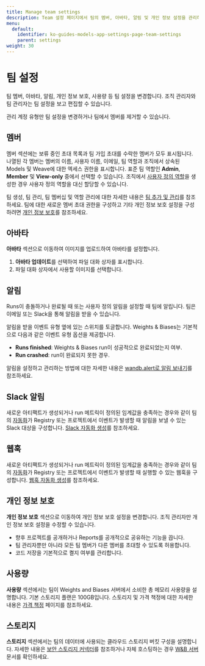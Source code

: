 ---
title: Manage team settings
description: Team 설정 페이지에서 팀의 멤버, 아바타, 알림 및 개인 정보 설정을 관리하세요.
menu:
  default:
    identifier: ko-guides-models-app-settings-page-team-settings
    parent: settings
weight: 30
---


# 팀 설정

팀 멤버, 아바타, 알림, 개인 정보 보호, 사용량 등 팀 설정을 변경합니다. 조직 관리자와 팀 관리자는 팀 설정을 보고 편집할 수 있습니다.

<Note>
관리 계정 유형만 팀 설정을 변경하거나 팀에서 멤버를 제거할 수 있습니다.
</Note>

## 멤버
멤버 섹션에는 보류 중인 초대 목록과 팀 가입 초대를 수락한 멤버가 모두 표시됩니다. 나열된 각 멤버는 멤버의 이름, 사용자 이름, 이메일, 팀 역할과 조직에서 상속된 Models 및 Weave에 대한 엑세스 권한을 표시합니다. 표준 팀 역할인 **Admin**, **Member** 및 **View-only** 중에서 선택할 수 있습니다. 조직에서 [사용자 정의 역할](/ko/guides/hosting/iam/access-management/manage-organization.md#create-custom-roles)을 생성한 경우 사용자 정의 역할을 대신 할당할 수 있습니다.

팀 생성, 팀 관리, 팀 멤버십 및 역할 관리에 대한 자세한 내용은 [팀 추가 및 관리](/ko/guides/hosting/iam/access-management/manage-organization.md#add-and-manage-teams)를 참조하세요. 팀에 대한 새로운 멤버 초대 권한을 구성하고 기타 개인 정보 보호 설정을 구성하려면 [개인 정보 보호](#privacy)를 참조하세요.

## 아바타

**아바타** 섹션으로 이동하여 이미지를 업로드하여 아바타를 설정합니다.

1. **아바타 업데이트**를 선택하여 파일 대화 상자를 표시합니다.
2. 파일 대화 상자에서 사용할 이미지를 선택합니다.

## 알림

Runs이 충돌하거나 완료될 때 또는 사용자 정의 알림을 설정할 때 팀에 알립니다. 팀은 이메일 또는 Slack을 통해 알림을 받을 수 있습니다.

알림을 받을 이벤트 유형 옆에 있는 스위치를 토글합니다. Weights & Biases는 기본적으로 다음과 같은 이벤트 유형 옵션을 제공합니다.

* **Runs finished**: Weights & Biases run이 성공적으로 완료되었는지 여부.
* **Run crashed**: run이 완료되지 못한 경우.

알림을 설정하고 관리하는 방법에 대한 자세한 내용은 [wandb.alert로 알림 보내기](/ko/guides/models/track/runs/alert)를 참조하세요.

## Slack 알림
새로운 아티팩트가 생성되거나 run 메트릭이 정의된 임계값을 충족하는 경우와 같이 팀의 [자동화](/ko/guides/core/automations/)가 Registry 또는 프로젝트에서 이벤트가 발생할 때 알림을 보낼 수 있는 Slack 대상을 구성합니다. [Slack 자동화 생성](/ko/guides/core/automations/create-automations/slack)를 참조하세요.

<Info>
<EnterpriseOnly/>
</Info>

## 웹훅
새로운 아티팩트가 생성되거나 run 메트릭이 정의된 임계값을 충족하는 경우와 같이 팀의 [자동화](/ko/guides/core/automations/)가 Registry 또는 프로젝트에서 이벤트가 발생할 때 실행할 수 있는 웹훅을 구성합니다. [웹훅 자동화 생성](/ko/guides/core/automations/create-automations/slack)를 참조하세요.

<Info>
<EnterpriseOnly/>
</Info>

## 개인 정보 보호

**개인 정보 보호** 섹션으로 이동하여 개인 정보 보호 설정을 변경합니다. 조직 관리자만 개인 정보 보호 설정을 수정할 수 있습니다.

- 향후 프로젝트를 공개하거나 Reports를 공개적으로 공유하는 기능을 끕니다.
- 팀 관리자뿐만 아니라 모든 팀 멤버가 다른 멤버를 초대할 수 있도록 허용합니다.
- 코드 저장을 기본적으로 켤지 여부를 관리합니다.

## 사용량

**사용량** 섹션에서는 팀이 Weights and Biases 서버에서 소비한 총 메모리 사용량을 설명합니다. 기본 스토리지 플랜은 100GB입니다. 스토리지 및 가격 책정에 대한 자세한 내용은 [가격 책정](https://wandb.ai/site/pricing) 페이지를 참조하세요.

## 스토리지

**스토리지** 섹션에서는 팀의 데이터에 사용되는 클라우드 스토리지 버킷 구성을 설명합니다. 자세한 내용은 [보안 스토리지 커넥터](/ko/teams.md#secure-storage-connector)를 참조하거나 자체 호스팅하는 경우 [W&B 서버](/ko/guides/hosting/data-security/secure-storage-connector) 문서를 확인하세요.
